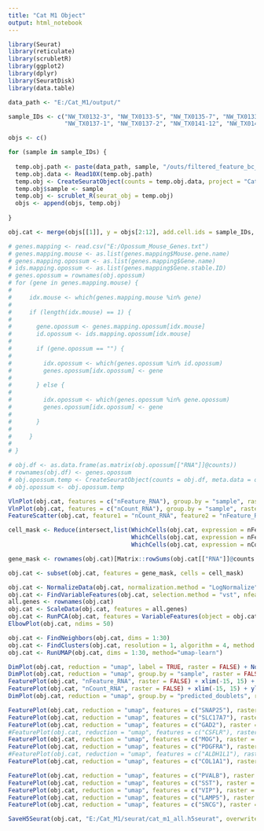 ```yaml
---
title: "Cat M1 Object"
output: html_notebook
---
```


```r

library(Seurat)
library(reticulate)
library(scrubletR)
library(ggplot2)
library(dplyr)
library(SeuratDisk)
library(data.table)

data_path <- "E:/Cat_M1/output/"

sample_IDs <- c("NW_TX0132-3", "NW_TX0133-5", "NW_TX0135-7", "NW_TX0133-6", "NW_TX0133-7", "NW_TX0135-6",
                "NW_TX0137-1", "NW_TX0137-2", "NW_TX0141-12", "NW_TX0142-1", "NW_TX0145-9", "NW_TX0146-3") 

objs <- c()

for (sample in sample_IDs) {
  
  temp.obj.path <- paste(data_path, sample, "/outs/filtered_feature_bc_matrix/", sep = "")
  temp.obj.data <- Read10X(temp.obj.path)
  temp.obj <- CreateSeuratObject(counts = temp.obj.data, project = "Cat_M1")
  temp.obj$sample <- sample
  temp.obj <- scrublet_R(seurat_obj = temp.obj)
  objs <- append(objs, temp.obj)
  
}

```


```r

obj.cat <- merge(objs[[1]], y = objs[2:12], add.cell.ids = sample_IDs, project = "Cat_M1")

```


```r

# genes.mapping <- read.csv("E:/Opossum_Mouse_Genes.txt")
# genes.mapping.mouse <- as.list(genes.mapping$Mouse.gene.name)
# genes.mapping.opossum <- as.list(genes.mapping$Gene.name)
# ids.mapping.opossum <- as.list(genes.mapping$Gene.stable.ID)
# genes.opossum = rownames(obj.opossum)
# for (gene in genes.mapping.mouse) {
#   
#     idx.mouse <- which(genes.mapping.mouse %in% gene)
# 
#     if (length(idx.mouse) == 1) {
#       
#       gene.opossum <- genes.mapping.opossum[idx.mouse]
#       id.opossum <- ids.mapping.opossum[idx.mouse]
#       
#       if (gene.opossum == "") {
#         
#         idx.opossum <- which(genes.opossum %in% id.opossum)
#         genes.opossum[idx.opossum] <- gene
#         
#       } else {
#         
#         idx.opossum <- which(genes.opossum %in% gene.opossum)
#         genes.opossum[idx.opossum] <- gene
#         
#       }
#       
#     }
#   
# }

```


```r

# obj.df <- as.data.frame(as.matrix(obj.opossum[["RNA"]]@counts))
# rownames(obj.df) <- genes.opossum
# obj.opossum.temp <- CreateSeuratObject(counts = obj.df, meta.data = obj.opossum[[]])
# obj.opossum <- obj.opossum.temp

```


```r

VlnPlot(obj.cat, features = c("nFeature_RNA"), group.by = "sample", raster = FALSE)
VlnPlot(obj.cat, features = c("nCount_RNA"), group.by = "sample", raster = FALSE)
FeatureScatter(obj.cat, feature1 = "nCount_RNA", feature2 = "nFeature_RNA", raster = FALSE)

```


```r

cell_mask <- Reduce(intersect,list(WhichCells(obj.cat, expression = nFeature_RNA > 700), 
                                   WhichCells(obj.cat, expression = nFeature_RNA < 6500),
                                   WhichCells(obj.cat, expression = nCount_RNA < 40000)))

gene_mask <- rownames(obj.cat)[Matrix::rowSums(obj.cat[["RNA"]]@counts > 0) > 8]

obj.cat <- subset(obj.cat, features = gene_mask, cells = cell_mask)

```


```r

obj.cat <- NormalizeData(obj.cat, normalization.method = "LogNormalize", scale.factor = 10000)
obj.cat <- FindVariableFeatures(obj.cat, selection.method = "vst", nfeatures = 3000)
all.genes <- rownames(obj.cat)
obj.cat <- ScaleData(obj.cat, features = all.genes)
obj.cat <- RunPCA(obj.cat, features = VariableFeatures(object = obj.cat))
ElbowPlot(obj.cat, ndims = 50)

```


```r

obj.cat <- FindNeighbors(obj.cat, dims = 1:30)
obj.cat <- FindClusters(obj.cat, resolution = 1, algorithm = 4, method = "igraph")
obj.cat <- RunUMAP(obj.cat, dims = 1:30, method="umap-learn")

```


```r

DimPlot(obj.cat, reduction = "umap", label = TRUE, raster = FALSE) + NoLegend() + xlim(-15, 15) + ylim(-15, 15) + coord_equal()
DimPlot(obj.cat, reduction = "umap", group.by = "sample", raster = FALSE) + xlim(-15, 15) + ylim(-15, 15) + coord_equal()
FeaturePlot(obj.cat, "nFeature_RNA", raster = FALSE) + xlim(-15, 15) + ylim(-15, 15) + coord_equal()
FeaturePlot(obj.cat, "nCount_RNA", raster = FALSE) + xlim(-15, 15) + ylim(-15, 15) + coord_equal()
DimPlot(obj.cat, reduction = "umap", group.by = "predicted_doublets", raster = FALSE) + xlim(-15, 15) + ylim(-15, 15) + coord_equal()

```


```r

FeaturePlot(obj.cat, reduction = "umap", features = c("SNAP25"), raster = FALSE) + NoLegend() + xlim(-15, 15) + ylim(-15, 15) + coord_equal()
FeaturePlot(obj.cat, reduction = "umap", features = c("SLC17A7"), raster = FALSE) + NoLegend() + xlim(-15, 15) + ylim(-15, 15) + coord_equal()
FeaturePlot(obj.cat, reduction = "umap", features = c("GAD2"), raster = FALSE) + NoLegend() + xlim(-15, 15) + ylim(-15, 15) + coord_equal()
#FeaturePlot(obj.cat, reduction = "umap", features = c("CSFLR"), raster = FALSE) + NoLegend() + xlim(-15, 15) + ylim(-15, 15) + coord_equal()
FeaturePlot(obj.cat, reduction = "umap", features = c("MOG"), raster = FALSE) + NoLegend() + xlim(-15, 15) + ylim(-15, 15) + coord_equal()
FeaturePlot(obj.cat, reduction = "umap", features = c("PDGFRA"), raster = FALSE) + NoLegend() + xlim(-15, 15) + ylim(-15, 15) + coord_equal()
#FeaturePlot(obj.cat, reduction = "umap", features = c("ALDH1L1"), raster = FALSE) + NoLegend() + xlim(-15, 15) + ylim(-15, 15) + coord_equal()
FeaturePlot(obj.cat, reduction = "umap", features = c("COL1A1"), raster = FALSE) + NoLegend() + xlim(-15, 15) + ylim(-15, 15) + coord_equal()

FeaturePlot(obj.cat, reduction = "umap", features = c("PVALB"), raster = FALSE) + NoLegend() + xlim(-15, 15) + ylim(-15, 15) + coord_equal()
FeaturePlot(obj.cat, reduction = "umap", features = c("SST"), raster = FALSE) + NoLegend() + xlim(-15, 15) + ylim(-15, 15) + coord_equal()
FeaturePlot(obj.cat, reduction = "umap", features = c("VIP"), raster = FALSE) + NoLegend() + xlim(-15, 15) + ylim(-15, 15) + coord_equal()
FeaturePlot(obj.cat, reduction = "umap", features = c("LAMP5"), raster = FALSE) + NoLegend() + xlim(-15, 15) + ylim(-15, 15) + coord_equal()
FeaturePlot(obj.cat, reduction = "umap", features = c("SNCG"), raster = FALSE) + NoLegend() + xlim(-15, 15) + ylim(-15, 15) + coord_equal()

```


```r

SaveH5Seurat(obj.cat, "E:/Cat_M1/seurat/cat_m1_all.h5seurat", overwrite = TRUE, verbose = TRUE)

```

